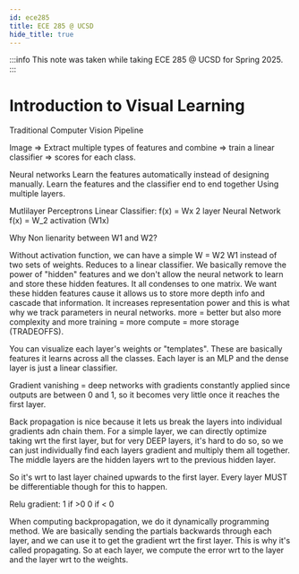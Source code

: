 ```yaml
---
id: ece285
title: ECE 285 @ UCSD
hide_title: true
---
```


:::info
This note was taken while taking ECE 285 @ UCSD for Spring 2025.
:::

# **Introduction to Visual Learning**


Traditional Computer Vision Pipeline

Image => Extract multiple types of features and combine => train a linear classifier => scores for each class.

Neural networks
Learn the features automatically instead of designing manually.
Learn the features and the classifier end to end together
Using multiple layers.

Mutlilayer Perceptrons
Linear Classifier: f(x) = Wx
2 layer Neural Network f(x) = W_2 activation (W1x)


Why Non lienarity between W1 and W2?

Without activation function, we can have a simple W = W2 W1 instead of two sets of weights. Reduces to a linear classifier. We basically remove the power of "hidden" features and we don't allow the neural network to learn and store these hidden features. It all condenses to one matrix. We want these hidden features cause it allows us to store more depth info and cascade that information. It increases representation power and this is what why we track parameters in neural networks. more = better but also more complexity and more training = more compute = more storage (TRADEOFFS).

You can visualize each layer's weights or "templates". These are basically features it learns across all the classes. Each layer is an MLP and the dense layer is just a linear classifier.

Gradient vanishing = deep networks with gradients constantly applied since outputs are between 0 and 1, so it becomes very little once it reaches the first layer.

Back propagation is nice because it lets us break the layers into individual gradients adn chain them. For a simple layer, we can directly optimize taking wrt the first layer, but for very DEEP layers, it's hard to do so, so we can just individually find each layers gradient and multiply them all together. The middle layers are the hidden layers wrt to the previous hidden layer.

So it's wrt to last layer chained upwards to the first layer. Every layer MUST be differentiable though for this to happen.

Relu gradient:
1 if >0
0 if < 0

When computing backpropagation, we do it dynamically programming method. We are basically sending the partials backwards through each layer, and we can use it to get the gradient wrt the first layer. This is why it's called propagating. So at each layer, we compute the error wrt to the layer and the layer wrt to the weights.
